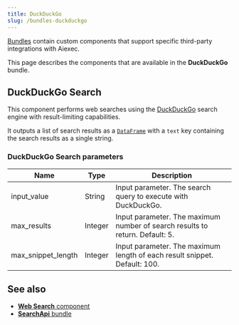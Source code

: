 ```yaml
---
title: DuckDuckGo
slug: /bundles-duckduckgo
---
```



[Bundles](/components-bundle-components) contain custom components that support specific third-party integrations with Aiexec.

This page describes the components that are available in the **DuckDuckGo** bundle.

## DuckDuckGo Search

This component performs web searches using the [DuckDuckGo](https://www.duckduckgo.com) search engine with result-limiting capabilities.

It outputs a list of search results as a [`DataFrame`](/data-types#dataframe) with a `text` key containing the search results as a single string.

### DuckDuckGo Search parameters

<PartialParams />

| Name | Type | Description |
|------|------|-------------|
| input_value | String | Input parameter. The search query to execute with DuckDuckGo. |
| max_results | Integer | Input parameter. The maximum number of search results to return. Default: 5. |
| max_snippet_length | Integer | Input parameter. The maximum length of each result snippet. Default: 100. |

## See also

* [**Web Search** component](/components-data#web-search)
* [**SearchApi** bundle](/bundles-searchapi)